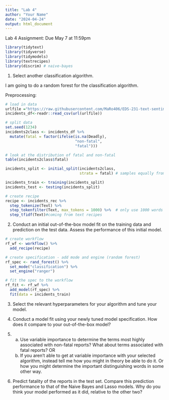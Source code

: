 ```yaml
---
title: "Lab 4"
author: "Your Name"
date: "2024-04-24"
output: html_document
---
```


Lab 4 Assignment: Due May 7 at 11:59pm

```r
library(tidytext)
library(tidyverse)
library(tidymodels)
library(textrecipes)
library(discrim) # naive-bayes
```

1. Select another classification algorithm. 

I am going to do a random forest for the classification algorithm. 

Preprocessing: 
```r
# load in data
urlfile ="https://raw.githubusercontent.com/MaRo406/EDS-231-text-sentiment/main/data/climbing_reports_model_dat.csv"
incidents_df<-readr::read_csv(url(urlfile))

# split data
set.seed(1234)
incidents2class <- incidents_df %>% 
  mutate(fatal = factor(ifelse(is.na(Deadly),
                               "non-fatal",
                               "fatal")))

# look at the distribution of fatal and non-fatal
table(incidents2class$fatal)

incidents_split <- initial_split(incidents2class, 
                                 strata = fatal) # samples equally from each group

incidents_train <- training(incidents_split)
incidents_test <- testing(incidents_split)

# create recipe
recipe <- incidents_rec %>% 
  step_tokenize(Text) %>% 
  step_tokenfilter(Text, max_tokens = 1000) %>%  # only use 1000 words
  step_tfidf(Text)#coming from text recipes 
```


2. Conduct an initial out-of-the-box model fit on the training data and prediction on the test data.  Assess the performance of this initial model. 
```r
# create workflow
rf_wf <- workflow() %>% 
  add_recipe(recipe)
```

```r
# create specification - add mode and engine (random forest)
rf_spec <- rand_forest() %>% 
  set_mode("classification") %>% 
  set_engine("ranger")
```

```r
# fit the spec to the workflow
rf_fit <- rf_wf %>% 
  add_model(rf_spec) %>% 
  fit(data = incidents_train)

```



3. Select the relevant hyperparameters for your algorithm and tune your model.

4. Conduct a model fit using your newly tuned model specification.  How does it compare to your out-of-the-box model?

5.
  a. Use variable importance to determine the terms most highly associated with non-fatal reports?  What about terms associated with fatal reports? OR
  b. If you aren't able to get at variable importance with your selected algorithm, instead tell me how you might in theory be able to do it. Or how you might determine the important distinguishing words in some other way. 

6. Predict fatality of the reports in the test set.  Compare this prediction performance to that of the Naive Bayes and Lasso models.  Why do you think your model performed as it did, relative to the other two?
